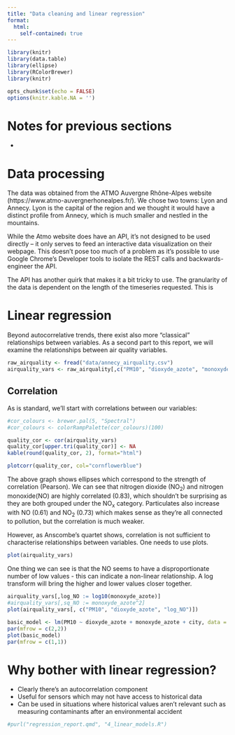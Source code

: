 ```yaml
---
title: "Data cleaning and linear regression"
format: 
  html:
    self-contained: true
---
```


```r
library(knitr)
library(data.table)
library(ellipse)
library(RColorBrewer)
library(knitr)

opts_chunk$set(echo = FALSE)
options(knitr.kable.NA = '')

``` 


# Notes for previous sections

- 

# Data processing

The data was obtained from the ATMO Auvergne Rhône-Alpes website (https://www.atmo-auvergnerhonealpes.fr/). We chose two towns: Lyon and Annecy. Lyon is the capital of the region and we thought it would have a distinct profile from Annecy, which is much smaller and nestled in the mountains. 

While the Atmo website does have an API, it’s not designed to be used directly – it only serves to feed an interactive data visualization on their webpage. This doesn’t pose too much of a problem as it’s possible to use Google Chrome’s Developer tools to isolate the REST calls and backwards-engineer the API. 

The API has another quirk that makes it a bit tricky to use. The granularity of the data is dependent on the length of the timeseries requested. This is 



# Linear regression

Beyond autocorrelative trends, there exist also more "classical" relationships between variables. As a second part to this report, we will examine the relationships between air quality variables.

```r
raw_airquality <- fread("data/annecy_airquality.csv")
airquality_vars <- raw_airquality[,c("PM10", "dioxyde_azote", "monoxyde_azote")]
```


## Correlation

As is standard, we'll start with correlations between our variables:


```r
#cor_colours <- brewer.pal(5, "Spectral")
#cor_colours <- colorRampPalette(cor_colours)(100)

quality_cor <- cor(airquality_vars)
quality_cor[upper.tri(quality_cor)] <- NA
kable(round(quality_cor, 2), format="html")

plotcorr(quality_cor, col="cornflowerblue")
```

The above graph shows ellipses which correspond to the strength of correlation (Pearson). We can see that nitrogen dioxide (NO~2~) and nitrogen monoxide(NO) are highly correlated (0.83), which shouldn't be surprising as they are both grouped under the NO~x~ category. Particulates also increase with NO (0.61) and NO~2~ (0.73) which makes sense as they're all connected to pollution, but the correlation is much weaker.

However, as Anscombe's quartet shows, correlation is not sufficient to characterise relationships between variables. One needs to use plots.

```r
plot(airquality_vars)
```
One thing we can see is that the NO seems to have a disproportionate number of low values - this can indicate a non-linear relationship. A log transform will bring the higher and lower values closer together.

```r
airquality_vars[,log_NO := log10(monoxyde_azote)]
#airquality_vars[,sq_NO := monoxyde_azote^2]
plot(airquality_vars[, c("PM10", "dioxyde_azote", "log_NO")])

```
```r

basic_model <- lm(PM10 ~ dioxyde_azote + monoxyde_azote + city, data = raw_airquality)
par(mfrow = c(2,2))
plot(basic_model)
par(mfrow = c(1,1))

```

# Why bother with linear regression?

- Clearly there's an autocorrelation component
- Useful for sensors which may not have access to historical data
- Can be used in situations where historical values aren't relevant such as measuring contaminants after an environmental accident

```r
#purl("regression_report.qmd", "4_linear_models.R")
```